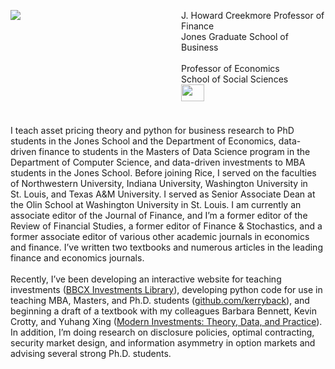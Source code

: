 :::: {.columns}

::: {.column width="40%"} 

![](photo_cropped_captioned.jpg)

:::
::: {.column width="10%"}
:::
::: {.column width="50%"} 
J. Howard Creekmore Professor of Finance <br>Jones Graduate School of Business
<br><br>Professor of Economics <br>School of Social Sciences 
<br>
![](RiceUniversity.png){width=40%} 


:::
::::

<br>
I teach asset pricing theory and python for business research to PhD students in the Jones School and the Department of Economics, data-driven finance to students in the Masters of Data Science program in the Department of Computer Science, and data-driven investments to MBA students in the Jones School.  Before joining Rice, I served on the faculties of Northwestern University, Indiana University, Washington University in St. Louis, and Texas A&M University.  I served as Senior Associate Dean at the Olin School at Washington University in St. Louis.  I am currently an associate editor of the Journal of Finance, and I'm a former editor of the Review of Financial Studies, a former editor of Finance & Stochastics, and a former associate editor of various other academic journals in economics and finance.  I've written two textbooks and numerous articles in the leading finance and economics journals.  
<br>
Recently, I've been developing an interactive website for teaching investments ([BBCX Investments Library](https://bbcx-investments.com)), developing python code for use in teaching MBA, Masters, and Ph.D. students ([github.com/kerryback](http://github.com/kerryback)), and beginning a draft of a textbook with my colleagues Barbara Bennett, Kevin Crotty, and Yuhang Xing ([Modern Investments: Theory, Data, and Practice](http://mi.bbcx-investments.com)).  In addition, I'm doing research on disclosure policies, optimal contracting, security market design, and information asymmetry in option markets and advising several strong Ph.D. students.